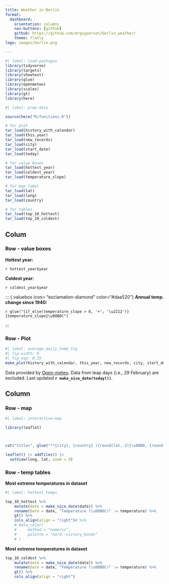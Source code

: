 ```yaml
---
title: Weather in Berlin
format: 
  dashboard:
    orientation: columns
    nav-buttons: [github]
    github: https://github.com/mrguyperson/berlin_weather/
    theme: flatly
logo: images/berlin.png

---
```


```r
#| label: load-packages
library(tidyverse)
library(targets)
library(showtext)
library(glue)
library(openmeteo)
library(scales)
library(gt)
library(here)
```


```r
#| label: prep-data

source(here("R/functions.R"))

# for plot
tar_load(history_with_calendar)
tar_load(this_year)
tar_load(new_records)
tar_load(city)
tar_load(start_date)
tar_load(today)

# for value boxes
tar_load(hottest_year)
tar_load(coldest_year)
tar_load(temperature_slope)

# for map label
tar_load(lat)
tar_load(long)
tar_load(country)

# for tables
tar_load(top_10_hottest)
tar_load(top_10_coldest)

```

## Colum {width="80%"}

### Row - value boxes {height="20%"}
::: {.valuebox icon="fire" color="#d7191c"}
**Hottest year:**

`r hottest_year$year`

:::

::: {.valuebox icon="thermometer-snow" color="#2c7bb6"}
**Coldest year:**

`r coldest_year$year`

:::

::: {.valuebox icon= "exclamation-diamond" color="#daa520"}
**Annual temp. change since 1940:**

`r glue("{if_else(temperature_slope > 0, '+', '\u2212')}{temperature_slope}\u00B0C")`

:::

### Row - Plot {height="80%"}

::: {.card title="**Daily temperatures in Berlin since 1 Jan, 1940**"}


```r
#| label: average_daily_temp_fig
#| fig-width: 8
#| fig-asp: 0.35
make_plot(history_with_calendar, this_year, new_records, city, start_date, today)
```
Data provided by [Open-meteo](https://open-meteo.com/).
Data from leap days (i.e., 29 February) are excluded.
Last updated **`r make_nice_date(today())`**.

:::

## Column

### Row - map
``` r
#| label: interactive-map

library(leaflet)



cat("title=", glue("**{city}, {country} ({round(lat, 2)}\u00B0, {round(long,2)}\u00B0)**"))

leaflet() |> addTiles() |> 
  setView(long, lat, zoom = 9)
```

### Row - temp tables {.tabset height="60%"}

::: {.card title="10 hottest"}
**Most extreme temperatures in dataset**
``` r
#| label: hottest_temps

top_10_hottest %>%
    mutate(date = make_nice_date(date)) %>%
    rename(Date = date, "Temperature (\u00B0C)" := temperature) %>%
    gt() %>%
    cols_align(align = "right")# %>%
    # data_color(
    #     method = "numeric",
    #     palette = "nord::victory_bonds"
    # )


```

:::

::: {.card title="10 coldest"}
**Most extreme temperatures in dataset**
```r

top_10_coldest %>%
    mutate(date = make_nice_date(date)) %>%
    rename(Date = date, "Temperature (\u00B0C)" := temperature) %>%
    gt() %>%
    cols_align(align = "right")

```

:::